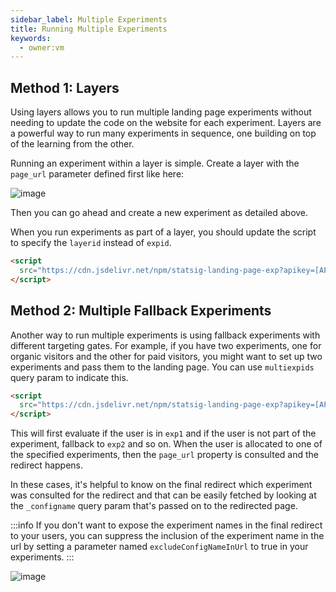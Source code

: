 ```yaml
---
sidebar_label: Multiple Experiments
title: Running Multiple Experiments
keywords:
  - owner:vm
---
```


## Method 1: Layers

Using layers allows you to run multiple landing page experiments without needing to update the code on the website for each experiment.  Layers are a powerful way to run many experiments in sequence, one building on top of the learning from the other.

Running an experiment within a layer is simple.  Create a layer with the `page_url` parameter defined first like here:

![image](https://github.com/statsig-io/statuspage/assets/74588208/cc49d1cd-9abb-49f4-8712-72d0d518f7e1)

Then you can go ahead and create a new experiment as detailed above.

When you run experiments as part of a layer, you should update the script to specify the `layerid` instead of `expid`.

```html
<script
  src="https://cdn.jsdelivr.net/npm/statsig-landing-page-exp?apikey=[API_KEY]&layerid=[LAYER_NAME]">
</script>
```

## Method 2: Multiple Fallback Experiments

Another way to run multiple experiments is using fallback experiments with different targeting gates.  For example, if you have two experiments, one for organic visitors and the other for paid visitors, you might want to set up two experiments and pass them to the landing page.  You can use `multiexpids` query param to indicate this.

```html
<script 
  src="https://cdn.jsdelivr.net/npm/statsig-landing-page-exp?apikey=[API_KEY]&multiexpids=expid1,expid2,expid3">
</script>
```

This will first evaluate if the user is in `exp1` and if the user is not part of the experiment, fallback to `exp2` and so on.  When the user is allocated to one of the specified experiments, then the `page_url` property is consulted and the redirect happens.

In these cases, it's helpful to know on the final redirect which experiment was consulted for the redirect and that can be easily fetched by looking at the `_configname` query param that's passed on to the redirected page.

:::info
If you don't want to expose the experiment names in the final redirect to your users, you can suppress the inclusion of the experiment name in the url by setting a parameter named `excludeConfigNameInUrl` to true in your experiments.
:::

![image](https://github.com/statsig-io/.github/assets/74588208/3ed06102-3ba5-4fb6-807e-d790d2011310)
